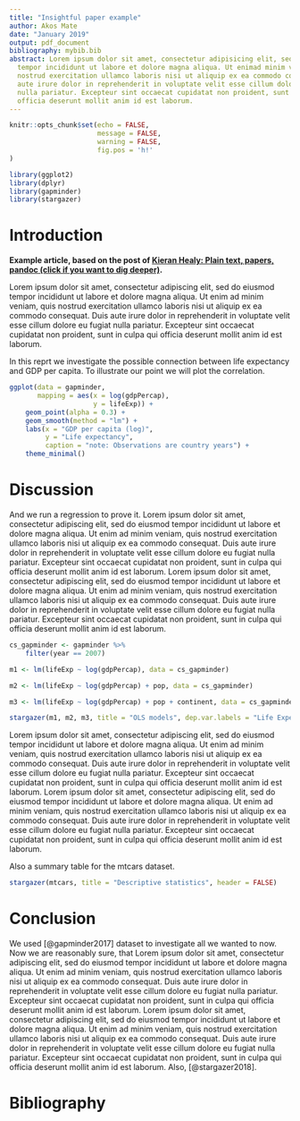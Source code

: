 ```yaml
---
title: "Insightful paper example"
author: Akos Mate
date: "January 2019"
output: pdf_document
bibliography: mybib.bib
abstract: Lorem ipsum dolor sit amet, consectetur adipisicing elit, sed do eiusmod
  tempor incididunt ut labore et dolore magna aliqua. Ut enimad minim veniam, quis
  nostrud exercitation ullamco laboris nisi ut aliquip ex ea commodo consequat. Duis
  aute irure dolor in reprehenderit in voluptate velit esse cillum dolore eu fugiat
  nulla pariatur. Excepteur sint occaecat cupidatat non proident, sunt in culpa qui
  officia deserunt mollit anim id est laborum.
---
```


```r
knitr::opts_chunk$set(echo = FALSE,
                      message = FALSE,
                      warning = FALSE,
                      fig.pos = 'h!'
)
```

```r
library(ggplot2)
library(dplyr)
library(gapminder)
library(stargazer)
```

# Introduction

**Example article, based on the post of [Kieran Healy: Plain text, papers, pandoc (click if you want to dig deeper)](https://kieranhealy.org/blog/archives/2014/01/23/plain-text/).**

Lorem ipsum dolor sit amet, consectetur adipiscing elit, sed do eiusmod tempor incididunt ut labore et dolore magna aliqua. Ut enim ad minim veniam, quis nostrud exercitation ullamco laboris nisi ut aliquip ex ea commodo consequat. Duis aute irure dolor in reprehenderit in voluptate velit esse cillum dolore eu fugiat nulla pariatur. Excepteur sint occaecat cupidatat non proident, sunt in culpa qui officia deserunt mollit anim id est laborum.

In this reprt we investigate the possible connection between life expectancy and GDP per capita. To illustrate our point we will plot the correlation.



```r
ggplot(data = gapminder,
       mapping = aes(x = log(gdpPercap),
                     y = lifeExp)) +
    geom_point(alpha = 0.3) +
    geom_smooth(method = "lm") +
    labs(x = "GDP per capita (log)",
         y = "Life expectancy",
         caption = "note: Observations are country years") +
    theme_minimal()
```


# Discussion

And we run a regression to prove it. Lorem ipsum dolor sit amet, consectetur adipiscing elit, sed do eiusmod tempor incididunt ut labore et dolore magna aliqua. Ut enim ad minim veniam, quis nostrud exercitation ullamco laboris nisi ut aliquip ex ea commodo consequat. Duis aute irure dolor in reprehenderit in voluptate velit esse cillum dolore eu fugiat nulla pariatur. Excepteur sint occaecat cupidatat non proident, sunt in culpa qui officia deserunt mollit anim id est laborum. Lorem ipsum dolor sit amet, consectetur adipiscing elit, sed do eiusmod tempor incididunt ut labore et dolore magna aliqua. Ut enim ad minim veniam, quis nostrud exercitation ullamco laboris nisi ut aliquip ex ea commodo consequat. Duis aute irure dolor in reprehenderit in voluptate velit esse cillum dolore eu fugiat nulla pariatur. Excepteur sint occaecat cupidatat non proident, sunt in culpa qui officia deserunt mollit anim id est laborum.

```r
cs_gapminder <- gapminder %>% 
    filter(year == 2007)

m1 <- lm(lifeExp ~ log(gdpPercap), data = cs_gapminder)

m2 <- lm(lifeExp ~ log(gdpPercap) + pop, data = cs_gapminder)

m3 <- lm(lifeExp ~ log(gdpPercap) + pop + continent, data = cs_gapminder)

stargazer(m1, m2, m3, title = "OLS models", dep.var.labels = "Life Expectancy", covariate.labels = c("GDP per capita (log)", "Population", "Continent"), type = "latex", header = FALSE)
```

Lorem ipsum dolor sit amet, consectetur adipiscing elit, sed do eiusmod tempor incididunt ut labore et dolore magna aliqua. Ut enim ad minim veniam, quis nostrud exercitation ullamco laboris nisi ut aliquip ex ea commodo consequat. Duis aute irure dolor in reprehenderit in voluptate velit esse cillum dolore eu fugiat nulla pariatur. Excepteur sint occaecat cupidatat non proident, sunt in culpa qui officia deserunt mollit anim id est laborum. Lorem ipsum dolor sit amet, consectetur adipiscing elit, sed do eiusmod tempor incididunt ut labore et dolore magna aliqua. Ut enim ad minim veniam, quis nostrud exercitation ullamco laboris nisi ut aliquip ex ea commodo consequat. Duis aute irure dolor in reprehenderit in voluptate velit esse cillum dolore eu fugiat nulla pariatur. Excepteur sint occaecat cupidatat non proident, sunt in culpa qui officia deserunt mollit anim id est laborum.


Also a summary table for the mtcars dataset.

```r
stargazer(mtcars, title = "Descriptive statistics", header = FALSE)
```


# Conclusion

We used [@gapminder2017] dataset to investigate all we wanted to now. Now we are reasonably sure, that Lorem ipsum dolor sit amet, consectetur adipiscing elit, sed do eiusmod tempor incididunt ut labore et dolore magna aliqua. Ut enim ad minim veniam, quis nostrud exercitation ullamco laboris nisi ut aliquip ex ea commodo consequat. Duis aute irure dolor in reprehenderit in voluptate velit esse cillum dolore eu fugiat nulla pariatur. Excepteur sint occaecat cupidatat non proident, sunt in culpa qui officia deserunt mollit anim id est laborum. Lorem ipsum dolor sit amet, consectetur adipiscing elit, sed do eiusmod tempor incididunt ut labore et dolore magna aliqua. Ut enim ad minim veniam, quis nostrud exercitation ullamco laboris nisi ut aliquip ex ea commodo consequat. Duis aute irure dolor in reprehenderit in voluptate velit esse cillum dolore eu fugiat nulla pariatur. Excepteur sint occaecat cupidatat non proident, sunt in culpa qui officia deserunt mollit anim id est laborum. Also, [@stargazer2018].

# Bibliography
